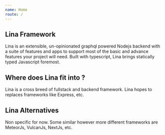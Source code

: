 ```yaml
---
name: Home
route: /
---
```


## Lina Framework

Lina is an extensible, un-opinionated graphql powered Nodejs backend with a suite of features and apps to support most of the basic and advance features your project will need. Built with typescript, Lina brings statically typed Javascript foremost.


## Where does Lina fit into ?

Lina is a cross breed of fullstack and backend framework. Lina hopes to replaces frameworks like Express, etc.


## Lina Alternatives

Non specific for now. Some similar however more different frameworks are MeteorJs, VulcanJs, NextJs, etc.




